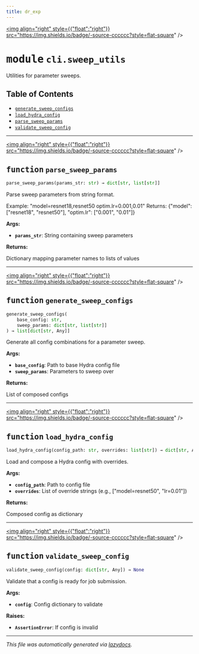 ```yaml
---
title: dr_exp
---
```


<a href="https://github.com/drothermel/%24%7BREPO%7D/blob/main/src/dr_exp/cli/sweep_utils.py"><img align="right" style={{"float":"right"}} src="https://img.shields.io/badge/-source-cccccc?style=flat-square" /></a>

# <kbd>module</kbd> `cli.sweep_utils`
Utilities for parameter sweeps.


## Table of Contents
- [`generate_sweep_configs`](./dr_exp.cli.sweep_utils#function-generate-sweep-configs)
- [`load_hydra_config`](./dr_exp.cli.sweep_utils#function-load-hydra-config)
- [`parse_sweep_params`](./dr_exp.cli.sweep_utils#function-parse-sweep-params)
- [`validate_sweep_config`](./dr_exp.cli.sweep_utils#function-validate-sweep-config)



---

<a href="https://github.com/drothermel/%24%7BREPO%7D/blob/main/src/dr_exp/cli/sweep_utils.py#L11"><img align="right" style={{"float":"right"}} src="https://img.shields.io/badge/-source-cccccc?style=flat-square" /></a>

## <kbd>function</kbd> `parse_sweep_params`

```python
parse_sweep_params(params_str: str) → dict[str, list[str]]
```

Parse sweep parameters from string format.

Example: "model=resnet18,resnet50 optim.lr=0.001,0.01"
Returns: {"model": ["resnet18", "resnet50"], "optim.lr": ["0.001", "0.01"]}


**Args:**

- <b>`params_str`</b>: String containing sweep parameters


**Returns:**

Dictionary mapping parameter names to lists of values



---

<a href="https://github.com/drothermel/%24%7BREPO%7D/blob/main/src/dr_exp/cli/sweep_utils.py#L37"><img align="right" style={{"float":"right"}} src="https://img.shields.io/badge/-source-cccccc?style=flat-square" /></a>

## <kbd>function</kbd> `generate_sweep_configs`

```python
generate_sweep_configs(
    base_config: str,
    sweep_params: dict[str, list[str]]
) → list[dict[str, Any]]
```

Generate all config combinations for a parameter sweep.


**Args:**

- <b>`base_config`</b>: Path to base Hydra config file
- <b>`sweep_params`</b>: Parameters to sweep over


**Returns:**

List of composed configs



---

<a href="https://github.com/drothermel/%24%7BREPO%7D/blob/main/src/dr_exp/cli/sweep_utils.py#L66"><img align="right" style={{"float":"right"}} src="https://img.shields.io/badge/-source-cccccc?style=flat-square" /></a>

## <kbd>function</kbd> `load_hydra_config`

```python
load_hydra_config(config_path: str, overrides: list[str]) → dict[str, Any]
```

Load and compose a Hydra config with overrides.


**Args:**

- <b>`config_path`</b>: Path to config file
- <b>`overrides`</b>: List of override strings (e.g., ["model=resnet50", "lr=0.01"])


**Returns:**

Composed config as dictionary



---

<a href="https://github.com/drothermel/%24%7BREPO%7D/blob/main/src/dr_exp/cli/sweep_utils.py#L92"><img align="right" style={{"float":"right"}} src="https://img.shields.io/badge/-source-cccccc?style=flat-square" /></a>

## <kbd>function</kbd> `validate_sweep_config`

```python
validate_sweep_config(config: dict[str, Any]) → None
```

Validate that a config is ready for job submission.


**Args:**

- <b>`config`</b>: Config dictionary to validate


**Raises:**

- <b>`AssertionError`</b>: If config is invalid





---

_This file was automatically generated via [lazydocs](https://github.com/ml-tooling/lazydocs)._

